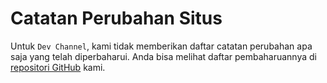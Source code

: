 # Catatan Perubahan Situs
Untuk `Dev Channel`, kami tidak memberikan daftar catatan perubahan apa saja yang telah diperbaharui. Anda bisa melihat daftar pembaharuannya di [repositori GitHub](https://github.com/hyperion-foundation/landing/tree/dev) kami.
